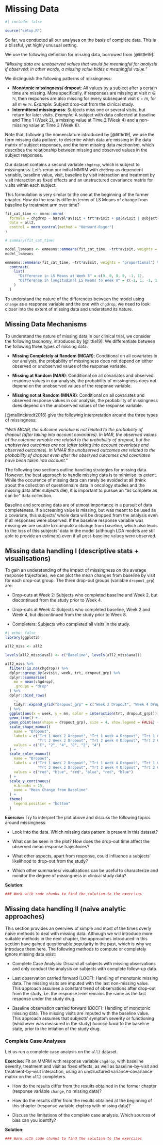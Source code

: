 # Missing Data

```r
#| include: false

source("setup.R")
```

So far, we conducted all our analyses on the basis of complete data. This is a blissful, yet highly unusual setting.

We use the following definition for missing data, borrowed from [@little19]:

"*Missing data are unobserved values that would be meaningful for analysis if observed; in other words, a missing value hides a meaningful value.*"

We distinguish the following patterns of missingness:

-   **Monotonic missingness/ dropout**: All values by a subject after a certain time are missing. More specifically, if responses are missing at visit $n \in \mathbb{N}$, then responses are also missing for every subsequent visit $n + m$, for all $m \in \mathbb{N}$. *Example:* Subject drop-out from the clinical study.
-   **Intermittend missingness**: Subjects miss one or several visits, but return for later visits. *Example:* A subject with data collected at baseline and Time 1 (Week 2), a missing value at Time 2 (Week 4) and a non-missing value at Time 3 (Week 8).

Note that, following the nomenclature introduced by [@little19], we use the term missing data *pattern*, to describe which data are missing in the data matrix of subject responses, and the term missing data *mechanism*, which describes the relationship between missing and observed values in the subject responses.

Our dataset contains a second variable `chgdrop`, which is subject to missingness. Let's rerun our initial MMRM with `chgdrop` as dependent variable, baseline value, visit, baseline by visit interaction and treatment by visit interaction as fixed effects and an unstructured covariance matrix for visits within each subject.

This formulation is very similar to the one at the beginning of the former chapter. How do the results differ in terms of LS Means of change from baseline by treatment arm over time?

```r
fit_cat_time <- mmrm::mmrm(
  formula = chgdrop ~ basval*avisit + trt*avisit + us(avisit | subject),
  data = all2,
  control = mmrm_control(method = "Kenward-Roger")
)

# summary(fit_cat_time)

model_lsmeans <- emmeans::emmeans(fit_cat_time, ~trt*avisit, weights = "proportional")
model_lsmeans

emmeans::emmeans(fit_cat_time, ~trt*avisit, weights = "proportional") %>% 
  contrast(
    list(
      "Difference in LS Means at Week 8" = c(0, 0, 0, 0, -1, 1),
      "Difference in longitudinal LS Means to Week 8" = c(-1, 1, -1, 1, -1, 1)/3
    )
  )
```

To understand the nature of the differences between the model using `change` as a response variable and the one with `chgdrop`, we need to look closer into the extent of missing data and understand its nature.

## Missing Data Mechanisms

To understand the nature of missing data in our clinical trial, we consider the following taxonomy, introduced by [@little19]. We differentiate between the following three types of missing data:

-   **Missing Completely at Random (MCAR)**: Conditional on all covariates in our analysis, the probability of missingness does not depend on either observed or unobserved values of the response variable.

-   **Missing at Random (MAR)**: Conditional on all covariates and observed response values in our analysis, the probability of missingness does not depend on the unobserved values of the response variable.

-   **Missing not at Random (MNAR)**: Conditional on all covariates and observed response values in our analysis, the probability of missingness does depend on the unobserved values of the response variable.

[@mallinckrodt2016] give the following interpretation around the three types of missingness:

"*With MCAR, the outcome variable is not related to the probability of dropout (after taking into account covariates). In MAR, the observed values of the outcome variable are related to the probability of dropout, but the unobserved outcomes are not (after taking into account covariates and observed outcomes). In MNAR the unobserved outcomes are related to the probability of dropout even after the observed outcomes and covariates have been taken into account.*"

The following two sections outline handling strategies for missing data. However, the best approach to handle missing data is to minimise its extent. While the occurence of missing data can rarely be avoided at all (think about the collection of questionnaire data in oncology studies and the missing data after subjects die), it is important to pursue an "as complete as can be" data collection.

Baseline and screening data are of utmost importance in a pursuit of data completeness. If a screening value is missing, but was meant to be used as a covariate, this subjects' whole data will be dropped from the analysis even if all responses were observed. If the baseline response variable was missing we are unable to compute a change from baseline, which also leads to the loss of this subjects' data in the model (although LDA models are still able to provide an estimate) even if all post-baseline values were observed.

## Missing data handling I (descriptive stats + visualisations)

To gain an understanding of the impact of missingness on the average response trajectories, we can plot the mean changes from baseline by visit for each drop-out group. The three drop-out groups (variable `dropout_grp`) are:

-   Drop-outs at Week 2: Subjects who completed baseline and Week 2, but discontinued from the study prior to Week 4.

-   Drop-outs at Week 4: Subjects who completed baseline, Week 2 and Week 4, but discontinued from the study prior to Week 8.

-   Completers: Subjects who completed all visits in the study.

```r
#| echo: false
library(ggplot2)

all2_miss <- all2

levels(all2_miss$aval) <- c("Baseline", levels(all2_miss$aval))

all2_miss %>% 
  filter(!is.na(chgdrop)) %>% 
  dplyr::group_by(avisit, week, trt, dropout_grp) %>% 
  dplyr::summarise(
    mn = mean(chgdrop),
    .groups = "drop"
  ) %>% 
  dplyr::bind_rows(
    .,
    tidyr::expand_grid("dropout_grp" = c("Week 2 Dropout", "Week 4 Dropout", "Completer"), "trt" = c("1", "2"), avisit = "Baseline", week = 0, "mn" = 0)
  ) %>% 
  ggplot(aes(x = week, y = mn, color = interaction(trt, dropout_grp))) +
  geom_line() +
  geom_point(aes(shape = dropout_grp), size = 4, show.legend = FALSE) +
  scale_shape_manual(
    name = "Dropout", 
    labels = c("Trt 1 Week 2 Dropout", "Trt 1 Week 4 Dropout", "Trt 1 Completer",
               "Trt 2 Week 2 Dropout", "Trt 2 Week 4 Dropout", "Trt 2 Completer"),
    values = c("C", "2", "4", "C", "2", "4")
  ) +
  scale_color_manual(
    name = "Dropout",
    labels = c("Trt 1 Week 2 Dropout", "Trt 1 Week 4 Dropout", "Trt 1 Completer",
               "Trt 2 Week 2 Dropout", "Trt 2 Week 4 Dropout", "Trt 2 Completer"),
    values = c("red", "blue", "red", "blue", "red", "blue")
  ) +
  scale_y_continuous(
    n.breaks = 15,
    name = "Mean Change from Baseline"
  ) +
  theme(
    legend.position = "bottom"
  )
```

**Exercise:** Try to interpret the plot above and discuss the following topics around missingness:

-   Look into the data. Which missing data pattern is present in this dataset?

-   What can be seen in the plot? How does the drop-out time affect the observed mean response trajectories?

-   What other aspects, apart from response, could influence a subjects' likelihood to drop-out from the study?

-   Which other summaries/ visualizations can be useful to characterize and monitor the degree of missingness in clinical study data?

**Solution:** 

```r
### Work with code chunks to find the solution to the exercises

```


## Missing data handling II (naive analytic approaches)

This section provides an overview of simple and most of the times overly naive methods to deal with missing data. Although we will introduce more suitable methods in the next chapter, the approaches introduced in this section have gained questionable popularity in the past, which is why we introduce them here. The following methods to compute or completely ignore missing data exist:

-   Complete Case Analysis: Discard all subjects with missing observations and only conduct the analysis on subjects with complete follow-up data.

-   Last observation carried forward (LOCF): Handling of monotonic missing data. The missing visits are imputed with the last non-missing value. This approach assumes a constant trend of observations after drop-out from the study, i.e. the response level remains the same as the last response under the study drug.

-   Baseline observation carried forward (BOCF): Handling of monotonic missing data. The missing visits are imputed with the baseline value. This approach assumes that subjects' symptom severity or functioning (whichever was measured in the study) *bounce back* to the baseline state, prior to the intiation of the study drug.


### Complete Case Analyses

Let us run a complete case analysis on the `all2` dataset.

**Exercise:** Fit an MMRM with response variable `chgdrop`, with baseline severity, treatment and visit as fixed effects, as well as baseline-by-visit and treatment-by-visit interaction, using an unstructured variance-covariance matrix on the `all2` completers.

-   How do the results differ from the results obtained in the former chapter (response variable `change`, no missing data)?

-   How do the results differ from the results obtained at the beginning of this chapter (response variable `chgdrop` with missing data)?

-   Discuss the limitations of the complete case analysis. Which sources of bias can you identify?

**Solution:**

```r
### Work with code chunks to find the solution to the exercises

```


